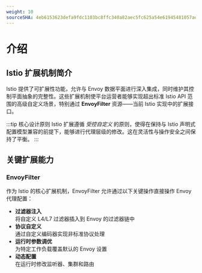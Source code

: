 ```yaml
---
weight: 10
sourceSHA: 4eb6153623defa9fdc1103bc8ffc340a82aec5fc625a54e61945481057adc872
---
```


# 介绍

## Istio 扩展机制简介

Istio 提供了可扩展性功能，允许与 Envoy 数据平面进行深入集成，同时维护其控制平面抽象的完整性。这些扩展机制使平台运营者能够实现超出标准 Istio API 范围的高级自定义场景，特别通过 **EnvoyFilter** 资源——当前 Istio 实现中的扩展接口。

:::tip 核心设计原则
Istio 扩展遵循 *受控自定义* 的原则，使得在保持与 Istio 声明式配置模型兼容的前提下，能够进行代理层级的修改。这在灵活性与操作安全之间保持了平衡。
:::

## 关键扩展能力

### EnvoyFilter

作为 Istio 的核心扩展机制，EnvoyFilter 允许通过以下关键操作直接操作 Envoy 代理配置：

- **过滤器注入**\
  将自定义 L4/L7 过滤器插入到 Envoy 的过滤器链中
- **协议自定义**\
  通过自定义编码器实现非标准协议处理
- **运行时参数调优**\
  为特定工作负载覆盖默认的 Envoy 设置
- **动态配置**\
  在运行时修改监听器、集群和路由

